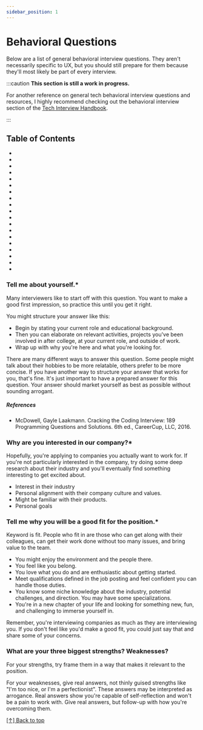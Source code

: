 ```yaml
---
sidebar_position: 1
---
```



# Behavioral Questions

Below are a list of general behavioral interview questions. They aren't necessarily specific to UX, but you should still prepare for them because they'll most likely be part of every interview.

:::caution
**This section is still a work in progress.**

For another reference on general tech behavioral interview questions and resources, I highly recommend checking out the behavioral interview section of the <a href="https://www.techinterviewhandbook.org/behavioral-interview/">Tech Interview Handbook</a>.

:::

## Table of Contents

- <Question question='Tell me about yourself.*' />
- <Question question='What is your life story? How do you connect some of your key life experiences to your professional experiences?' />
- <Question question='Why are you interested in our company?*' />
- <Question question='Tell me why you will be a good fit for the position.*' />
- <Question question='What are your three biggest strengths? Weaknesses?' />
- <Question question='How do you handle negative feedback or criticism?*' />
- <Question question='Have you ever received professional criticism that you felt was unfair?' />
- <Question question='What type of work environment do you feel best suits you?' />
- <Question question='Where do you see your career in five years?' />
- <Question question='What excites you about this position?*' />
- <Question question='How do you think you can contribute to this company?*' />
- <Question question='What roles do you think or expect you will have in this company?' />
- <Question question='What would you do when you encounter communication breakdowns at work?' />
- <Question question='Tell me about a time when you took on a significant task outside of your usual area of job responsibility.' />
- <Question question='Tell me about a time that you did something wrong and what you learned from the process.*' />
- <Question question='Tell me about a time where you failed to meet a deadline.*' />
- <Question question='Tell me about a time you needed to influence others who had different opinions than you. What was the result?*' />
- <Question question='Tell me about a challenge you faced recently in your role. How did you tackle it? What was the outcome?' />
- <Question question="What are a few interesting things about you that you'd like to share?" />

### Tell me about yourself.*

Many interviewers like to start off with this question. You want to make a good first impression, so practice this until you get it right.

You might structure your answer like this:

- Begin by stating your current role and educational background.
- Then you can elaborate on relevant activities, projects you've been involved in after college, at your current role, and outside of work.
- Wrap up with why you're here and what you're looking for.

There are many different ways to answer this question. Some people might talk about their hobbies to be more relatable, others prefer to be more concise. If you have another way to structure your answer that works for you, that's fine. It's just important to have a prepared answer for this question. Your answer should market yourself as best as possible without sounding arrogant.

##### References

- McDowell, Gayle Laakmann. Cracking the Coding Interview: 189 Programming Questions and Solutions. 6th ed., CareerCup, LLC, 2016.

### Why are you interested in our company?*

Hopefully, you're applying to companies you actually want to work for. If you're not particularly interested in the company, try doing some deep research about their industry and you'll eventually find something interesting to get excited about.

- Interest in their industry
- Personal alignment with their company culture and values.
- Might be familiar with their products.
- Personal goals

### Tell me why you will be a good fit for the position.*

Keyword is fit.
People who fit in are those who can get along with their colleagues, can get their work done without too many issues, and bring value to the team.

- You might enjoy the environment and the people there.
- You feel like you belong.
- You love what you do and are enthusiastic about getting started.
- Meet qualifications defined in the job posting and feel confident you can handle those duties.
- You know some niche knowledge about the industry, potential challenges, and direction. You may have some specializations.
- You're in a new chapter of your life and looking for something new, fun, and challenging to immerse yourself in.

Remember, you're interviewing companies as much as they are interviewing you. If you don't feel like you'd make a good fit, you could just say that and share some of your concerns. 

### What are your three biggest strengths? Weaknesses?

For your strengths, try frame them in a way that makes it relevant to the position.

For your weaknesses, give real answers, not thinly guised strengths like "I'm too nice, or I'm a perfectionist". These answers may be interpreted as arrogance. Real answers show you're capable of self-reflection and won't be a pain to work with. Give real answers, but follow-up with how you're overcoming them.

[[↑] Back to top](#table-of-contents)

<!--  -->
